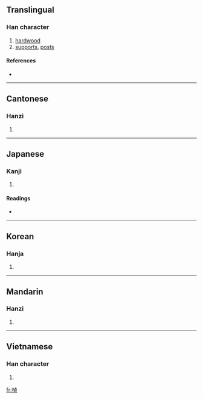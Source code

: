 {{also|桢}}
==Translingual==

===Han character===
{{Han char|rn=75|rad=木|as=09|sn=13|four=4198<sub>1</sub>|canj=木卜月金 (DYBC)}}

# [[hardwood]]
# [[supports]], [[posts]]

====References====
* {{Han ref|kx=0540.220|dkj=15163|dj=0928.070|hdz=21247.030|uh=6968|ud=26984|bh=B7A9|bd=47017}}

----

==Cantonese==

===Hanzi===
{{yue-hanzi|jyut=|y=jing1|sim=桢}}

# {{defn|Cantonese|sort=木09}}

----

==Japanese==

===Kanji===
{{ja-kanji|grade=|rs=木09}}

# {{defn|Japanese}}

====Readings====
* {{ja-readings|on=[[てい]] (tei), [[ちょう]] (chō)|kun=[[ねずみもち]] (nezumimochi)}}

----

==Korean==

===Hanja===
{{ko-hanja|hangeul=정|eumhun=|rv=jeong|mr=chŏng|y=ceng}}

# {{defn|Korean|sort=木09}}

----

==Mandarin==

===Hanzi===
{{cmn-hanzi|sim=桢|pin=[[zhēn]] ([[zhen1]])|wg=chen<sup>1</sup>}}

# {{defn|Mandarin|sort=木09}}

----

==Vietnamese==

===Han character===
{{vi-hantu|[[trinh]], [[trính]]|rs=木09}}

# {{defn|Vietnamese|sort=木09}}

[[fr:楨]]